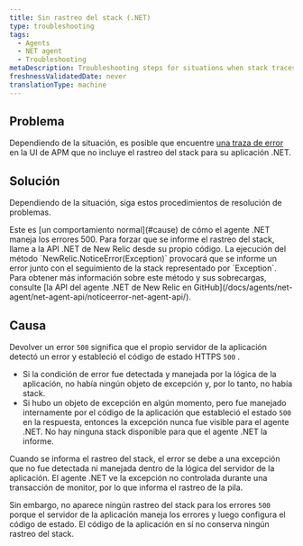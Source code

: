 ```yaml
---
title: Sin rastreo del stack (.NET)
type: troubleshooting
tags:
  - Agents
  - NET agent
  - Troubleshooting
metaDescription: Troubleshooting steps for situations when stack traces are missing for error traces with your New Relic .NET app.
freshnessValidatedDate: never
translationType: machine
---
```


## Problema

Dependiendo de la situación, es posible que encuentre [una traza de error](/docs/apm/applications-menu/error-analytics/error-analytics-manage-error-traces) en la UI de APM que no incluye el rastreo del stack para su aplicación .NET.

## Solución

Dependiendo de la situación, siga estos procedimientos de resolución de problemas.

<CollapserGroup>
  <Collapser
    id="500-errors"
    title="No hay rastreo del stack para errores 500"
  >
    Este es [un comportamiento normal](#cause) de cómo el agente .NET maneja los errores 500. Para forzar que se informe el rastreo del stack, llame a la API .NET de New Relic desde su propio código. La ejecución del método `NewRelic.NoticeError(Exception)` provocará que se informe un error junto con el seguimiento de la stack representado por `Exception`. Para obtener más información sobre este método y sus sobrecargas, consulte [la API del agente .NET de New Relic en GitHub](/docs/agents/net-agent/net-agent-api/noticeerror-net-agent-api/).
  </Collapser>
</CollapserGroup>

## Causa

Devolver un error `500` significa que el propio servidor de la aplicación detectó un error y estableció el código de estado HTTPS `500` .

* Si la condición de error fue detectada y manejada por la lógica de la aplicación, no había ningún objeto de excepción y, por lo tanto, no había stack.
* Si hubo un objeto de excepción en algún momento, pero fue manejado internamente por el código de la aplicación que estableció el estado `500` en la respuesta, entonces la excepción nunca fue visible para el agente .NET. No hay ninguna stack disponible para que el agente .NET la informe.

Cuando se informa el rastreo del stack, el error se debe a una excepción que no fue detectada ni manejada dentro de la lógica del servidor de la aplicación. El agente .NET ve la excepción no controlada durante una transacción de monitor, por lo que informa el rastreo de la pila.

Sin embargo, no aparece ningún rastreo del stack para los errores `500` porque el servidor de la aplicación maneja los errores y luego configura el código de estado. El código de la aplicación en sí no conserva ningún rastreo del stack.
